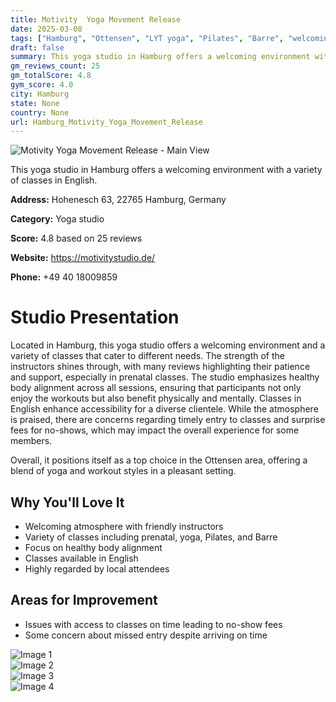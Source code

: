 ```yaml
---
title: Motivity  Yoga Movement Release
date: 2025-03-08
tags: ["Hamburg", "Ottensen", "LYT yoga", "Pilates", "Barre", "welcoming atmosphere", "good variety", "Hamburg"]  
draft: false
summary: This yoga studio in Hamburg offers a welcoming environment with a variety of classes in English.
gm_reviews_count: 25
gm_totalScore: 4.8
gym_score: 4.0
city: Hamburg
state: None
country: None
url: Hamburg_Motivity_Yoga_Movement_Release
---
```


<div className="aspect-[16/9] relative my-8">
  <img 
    src="https://lh5.googleusercontent.com/p/AF1QipNRXQCiObDeHD7kohu2Hz6qKRJn2gUWWmIpvJJV=w1920-h1080-k-no"
    alt="Motivity  Yoga Movement Release - Main View"
    className="object-cover absolute inset-0 w-full h-full rounded-lg"
  />
</div>

This yoga studio in Hamburg offers a welcoming environment with a variety of classes in English.

**Address:** Hohenesch 63, 22765 Hamburg, Germany

**Category:** Yoga studio

**Score:** 4.8 based on 25 reviews

**Website:** https://motivitystudio.de/

**Phone:** +49 40 18009859

# Studio Presentation

Located in Hamburg, this yoga studio offers a welcoming environment and a variety of classes that cater to different needs. The strength of the instructors shines through, with many reviews highlighting their patience and support, especially in prenatal classes. The studio emphasizes healthy body alignment across all sessions, ensuring that participants not only enjoy the workouts but also benefit physically and mentally. Classes in English enhance accessibility for a diverse clientele. While the atmosphere is praised, there are concerns regarding timely entry to classes and surprise fees for no-shows, which may impact the overall experience for some members.

Overall, it positions itself as a top choice in the Ottensen area, offering a blend of yoga and workout styles in a pleasant setting.

## Why You'll Love It

- Welcoming atmosphere with friendly instructors
- Variety of classes including prenatal, yoga, Pilates, and Barre
- Focus on healthy body alignment
- Classes available in English
- Highly regarded by local attendees

## Areas for Improvement

- Issues with access to classes on time leading to no-show fees
- Some concern about missed entry despite arriving on time

<div className="grid grid-cols-1 xl:grid-cols-2 gap-4 my-8">
<div className="aspect-[4/3] relative"><img src="https://lh5.googleusercontent.com/p/AF1QipNrqswqcX65m7fRoh5v5vizRzrSiyXokS9bp61j=w1920-h1080-k-no" alt="Image 1" className="object-cover absolute inset-0 w-full h-full rounded-lg" /></div>
<div className="aspect-[4/3] relative"><img src="https://lh5.googleusercontent.com/p/AF1QipPrR8f1Ojqm2ikg-0k1VRWSDM6ffFqQSWvbl2Xp=w1920-h1080-k-no" alt="Image 2" className="object-cover absolute inset-0 w-full h-full rounded-lg" /></div>
<div className="aspect-[4/3] relative"><img src="https://lh5.googleusercontent.com/p/AF1QipOb_d5fuo1lhTYIhIXnIAu-MkaNyQswSAMu5Ifh=w1920-h1080-k-no" alt="Image 3" className="object-cover absolute inset-0 w-full h-full rounded-lg" /></div>
<div className="aspect-[4/3] relative"><img src="https://lh5.googleusercontent.com/p/AF1QipNGu5ejd5X3WmB7zhvNz-CmH4vqQAEuCzB_yCZj=w1920-h1080-k-no" alt="Image 4" className="object-cover absolute inset-0 w-full h-full rounded-lg" /></div>
</div>